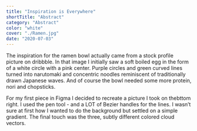 ```yaml
---
title: "Inspiration is Everywhere"
shortTitle: "Abstract"
category: "Abstract"
color: "white"
cover: "./Ramen.jpg"
date: "2020-07-03"
---
```


The inspiration for the ramen bowl actually came from a stock profile picture on dribbble. In that image I initially saw a soft boiled egg in the form of a white circle with a pink center. Purple circles and green curved lines turned into narutomaki and concentric noodles reminiscent of traditionally drawn Japanese waves. And of course the bowl needed some more protein, nori and chopsticks.

For my first piece in Figma I decided to recreate a picture I took on thebttom right. I used the pen tool - and a LOT of Bezier handles for the lines. I wasn’t sure at first how I wanted to do the background but settled on a simple gradient. The final touch was the three, subtly different colored cloud vectors.
